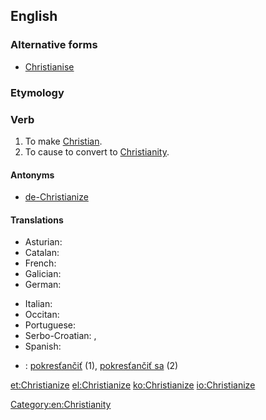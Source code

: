 ==English==

===Alternative forms===
* [[Christianise]] {{qualifier|UK}}

===Etymology===
{{suffix|Christian|ize}}

===Verb===
{{en-verb|Christianiz|es}}

# To make [[Christian]].
# To cause to convert to [[Christianity]].

====Antonyms====
* [[de-Christianize]]

====Translations====
{{trans-top|to convert to Christianity}}
* Asturian: {{t|ast|cristianizar}}
* Catalan: {{t|ca|cristianitzar}}
* French: {{t+|fr|christianiser}}
* Galician: {{t|gl|cristianizar}}
* German: {{t+|de|christianisieren}}
{{trans-mid}}
* Italian: {{t|it|cristianizzare}}
* Occitan: {{t|oc|cristianisar}}
* Portuguese: {{t|pt|cristianizar}}
* Serbo-Croatian: {{t-|sh|kristijanizírati}}, {{t-|sh|pokr̀stiti}}
* Spanish: {{t-|es|cristianizar}}
{{trans-bottom}}

{{checktrans-top}}
* {{ttbc|sk}}: [[pokresťančiť]] (1), [[pokresťančiť sa]] (2)
{{trans-bottom}}

[[Category:en:Christianity]]

[[et:Christianize]]
[[el:Christianize]]
[[ko:Christianize]]
[[io:Christianize]]